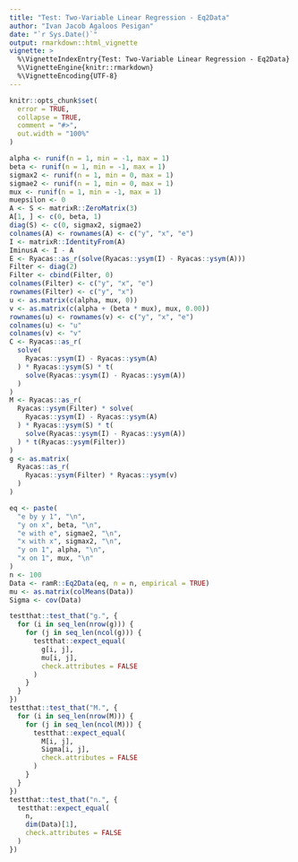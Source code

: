 ```yaml
---
title: "Test: Two-Variable Linear Regression - Eq2Data"
author: "Ivan Jacob Agaloos Pesigan"
date: "`r Sys.Date()`"
output: rmarkdown::html_vignette
vignette: >
  %\VignetteIndexEntry{Test: Two-Variable Linear Regression - Eq2Data}
  %\VignetteEngine{knitr::rmarkdown}
  %\VignetteEncoding{UTF-8}
---
```



```r
knitr::opts_chunk$set(
  error = TRUE,
  collapse = TRUE,
  comment = "#>",
  out.width = "100%"
)
```



```r
alpha <- runif(n = 1, min = -1, max = 1)
beta <- runif(n = 1, min = -1, max = 1)
sigmax2 <- runif(n = 1, min = 0, max = 1)
sigmae2 <- runif(n = 1, min = 0, max = 1)
mux <- runif(n = 1, min = -1, max = 1)
muepsilon <- 0
A <- S <- matrixR::ZeroMatrix(3)
A[1, ] <- c(0, beta, 1)
diag(S) <- c(0, sigmax2, sigmae2)
colnames(A) <- rownames(A) <- c("y", "x", "e")
I <- matrixR::IdentityFrom(A)
IminusA <- I - A
E <- Ryacas::as_r(solve(Ryacas::ysym(I) - Ryacas::ysym(A)))
Filter <- diag(2)
Filter <- cbind(Filter, 0)
colnames(Filter) <- c("y", "x", "e")
rownames(Filter) <- c("y", "x")
u <- as.matrix(c(alpha, mux, 0))
v <- as.matrix(c(alpha + (beta * mux), mux, 0.00))
rownames(u) <- rownames(v) <- c("y", "x", "e")
colnames(u) <- "u"
colnames(v) <- "v"
C <- Ryacas::as_r(
  solve(
    Ryacas::ysym(I) - Ryacas::ysym(A)
  ) * Ryacas::ysym(S) * t(
    solve(Ryacas::ysym(I) - Ryacas::ysym(A))
  )
)
M <- Ryacas::as_r(
  Ryacas::ysym(Filter) * solve(
    Ryacas::ysym(I) - Ryacas::ysym(A)
  ) * Ryacas::ysym(S) * t(
    solve(Ryacas::ysym(I) - Ryacas::ysym(A))
  ) * t(Ryacas::ysym(Filter))
)
g <- as.matrix(
  Ryacas::as_r(
    Ryacas::ysym(Filter) * Ryacas::ysym(v)
  )
)
```


\begin{equation}
  \begin{split}
    y &= \alpha + \beta x + \varepsilon \\
    y &= `r alpha` + \left( `r beta` x \right) + \varepsilon
  \end{split}
\end{equation}


```r
eq <- paste(
  "e by y 1", "\n",
  "y on x", beta, "\n",
  "e with e", sigmae2, "\n",
  "x with x", sigmax2, "\n",
  "y on 1", alpha, "\n",
  "x on 1", mux, "\n"
)
n <- 100
Data <- ramR::Eq2Data(eq, n = n, empirical = TRUE)
mu <- as.matrix(colMeans(Data))
Sigma <- cov(Data)
```



```r
testthat::test_that("g.", {
  for (i in seq_len(nrow(g))) {
    for (j in seq_len(ncol(g))) {
      testthat::expect_equal(
        g[i, j],
        mu[i, j],
        check.attributes = FALSE
      )
    }
  }
})
testthat::test_that("M.", {
  for (i in seq_len(nrow(M))) {
    for (j in seq_len(ncol(M))) {
      testthat::expect_equal(
        M[i, j],
        Sigma[i, j],
        check.attributes = FALSE
      )
    }
  }
})
testthat::test_that("n.", {
  testthat::expect_equal(
    n,
    dim(Data)[1],
    check.attributes = FALSE
  )
})
```

